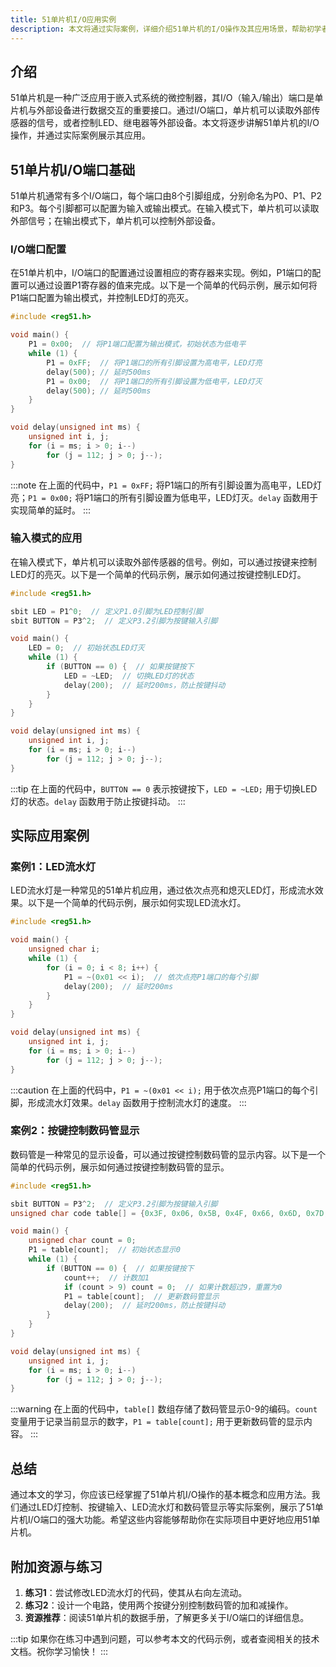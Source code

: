 ```yaml
---
title: 51单片机I/O应用实例
description: 本文将通过实际案例，详细介绍51单片机的I/O操作及其应用场景，帮助初学者掌握如何使用51单片机进行输入输出控制。
---
```


## 介绍

51单片机是一种广泛应用于嵌入式系统的微控制器，其I/O（输入/输出）端口是单片机与外部设备进行数据交互的重要接口。通过I/O端口，单片机可以读取外部传感器的信号，或者控制LED、继电器等外部设备。本文将逐步讲解51单片机的I/O操作，并通过实际案例展示其应用。

## 51单片机I/O端口基础

51单片机通常有多个I/O端口，每个端口由8个引脚组成，分别命名为P0、P1、P2和P3。每个引脚都可以配置为输入或输出模式。在输入模式下，单片机可以读取外部信号；在输出模式下，单片机可以控制外部设备。

### I/O端口配置

在51单片机中，I/O端口的配置通过设置相应的寄存器来实现。例如，P1端口的配置可以通过设置P1寄存器的值来完成。以下是一个简单的代码示例，展示如何将P1端口配置为输出模式，并控制LED灯的亮灭。

```c
#include <reg51.h>

void main() {
    P1 = 0x00;  // 将P1端口配置为输出模式，初始状态为低电平
    while (1) {
        P1 = 0xFF;  // 将P1端口的所有引脚设置为高电平，LED灯亮
        delay(500); // 延时500ms
        P1 = 0x00;  // 将P1端口的所有引脚设置为低电平，LED灯灭
        delay(500); // 延时500ms
    }
}

void delay(unsigned int ms) {
    unsigned int i, j;
    for (i = ms; i > 0; i--)
        for (j = 112; j > 0; j--);
}
```

:::note
在上面的代码中，`P1 = 0xFF;` 将P1端口的所有引脚设置为高电平，LED灯亮；`P1 = 0x00;` 将P1端口的所有引脚设置为低电平，LED灯灭。`delay` 函数用于实现简单的延时。
:::

### 输入模式的应用

在输入模式下，单片机可以读取外部传感器的信号。例如，可以通过按键来控制LED灯的亮灭。以下是一个简单的代码示例，展示如何通过按键控制LED灯。

```c
#include <reg51.h>

sbit LED = P1^0;  // 定义P1.0引脚为LED控制引脚
sbit BUTTON = P3^2;  // 定义P3.2引脚为按键输入引脚

void main() {
    LED = 0;  // 初始状态LED灯灭
    while (1) {
        if (BUTTON == 0) {  // 如果按键按下
            LED = ~LED;  // 切换LED灯的状态
            delay(200);  // 延时200ms，防止按键抖动
        }
    }
}

void delay(unsigned int ms) {
    unsigned int i, j;
    for (i = ms; i > 0; i--)
        for (j = 112; j > 0; j--);
}
```

:::tip
在上面的代码中，`BUTTON == 0` 表示按键按下，`LED = ~LED;` 用于切换LED灯的状态。`delay` 函数用于防止按键抖动。
:::

## 实际应用案例

### 案例1：LED流水灯

LED流水灯是一种常见的51单片机应用，通过依次点亮和熄灭LED灯，形成流水效果。以下是一个简单的代码示例，展示如何实现LED流水灯。

```c
#include <reg51.h>

void main() {
    unsigned char i;
    while (1) {
        for (i = 0; i < 8; i++) {
            P1 = ~(0x01 << i);  // 依次点亮P1端口的每个引脚
            delay(200);  // 延时200ms
        }
    }
}

void delay(unsigned int ms) {
    unsigned int i, j;
    for (i = ms; i > 0; i--)
        for (j = 112; j > 0; j--);
}
```

:::caution
在上面的代码中，`P1 = ~(0x01 << i);` 用于依次点亮P1端口的每个引脚，形成流水灯效果。`delay` 函数用于控制流水灯的速度。
:::

### 案例2：按键控制数码管显示

数码管是一种常见的显示设备，可以通过按键控制数码管的显示内容。以下是一个简单的代码示例，展示如何通过按键控制数码管的显示。

```c
#include <reg51.h>

sbit BUTTON = P3^2;  // 定义P3.2引脚为按键输入引脚
unsigned char code table[] = {0x3F, 0x06, 0x5B, 0x4F, 0x66, 0x6D, 0x7D, 0x07, 0x7F, 0x6F};  // 数码管显示0-9的编码

void main() {
    unsigned char count = 0;
    P1 = table[count];  // 初始状态显示0
    while (1) {
        if (BUTTON == 0) {  // 如果按键按下
            count++;  // 计数加1
            if (count > 9) count = 0;  // 如果计数超过9，重置为0
            P1 = table[count];  // 更新数码管显示
            delay(200);  // 延时200ms，防止按键抖动
        }
    }
}

void delay(unsigned int ms) {
    unsigned int i, j;
    for (i = ms; i > 0; i--)
        for (j = 112; j > 0; j--);
}
```

:::warning
在上面的代码中，`table[]` 数组存储了数码管显示0-9的编码。`count` 变量用于记录当前显示的数字，`P1 = table[count];` 用于更新数码管的显示内容。
:::

## 总结

通过本文的学习，你应该已经掌握了51单片机I/O操作的基本概念和应用方法。我们通过LED灯控制、按键输入、LED流水灯和数码管显示等实际案例，展示了51单片机I/O端口的强大功能。希望这些内容能够帮助你在实际项目中更好地应用51单片机。

## 附加资源与练习

1. **练习1**：尝试修改LED流水灯的代码，使其从右向左流动。
2. **练习2**：设计一个电路，使用两个按键分别控制数码管的加和减操作。
3. **资源推荐**：阅读51单片机的数据手册，了解更多关于I/O端口的详细信息。

:::tip
如果你在练习中遇到问题，可以参考本文的代码示例，或者查阅相关的技术文档。祝你学习愉快！
:::
